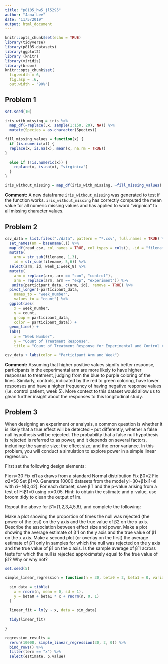 ```yaml
---
title: "p8105_hw5_jl5295"
author: "Jana Lee"
date: "11/5/2019"
output: html_document
---
```

```r
knitr::opts_chunk$set(echo = TRUE)
library(tidyverse)
library(p8105.datasets)
library(ggplot2)
library (knitr)
library(viridis)
library(broom)
knitr::opts_chunk$set(
  fig.width = 6,
  fig.asp = .6,
  out.width = "90%")
```

## Problem 1
```r
set.seed(10)

iris_with_missing = iris %>% 
  map_df(~replace(.x, sample(1:150, 20), NA)) %>%
  mutate(Species = as.character(Species))
```

```r
fill_missing_values = function(x) {
  if (is.numeric(x)) {
  replace(x, is.na(x), mean(x, na.rm = TRUE)) 
}
  
  else if (!is.numeric(x)) {
    replace(x, is.na(x), "virginica")
  }
}

iris_without_missing = map_df(iris_with_missing, ~fill_missing_values(.x))
```
**Comment:** A new dataframe `iris_without_missing` was generated to test if the function works. `iris_without_missing` has correctly computed the mean value for all numeric missing values and has applied to word "virginica" to all missing character values.


## Problem 2
```r
csv_data = list.files("./data", pattern = "*.csv", full.names = TRUE) %>% 
  set_names(nm = basename(.)) %>% 
  map_df(read_csv, col_names = TRUE, col_types = cols(), .id = "filename") %>%
  mutate(
    arm = str_sub(filename, 1,3),
    id = str_sub(filename, 5,6)) %>% 
  select(arm, id, week_1:week_8) %>% 
  mutate(
    arm = replace(arm, arm == "con", "control"),
    arm = replace(arm, arm == "exp", "experiment")) %>%
   unite(participant_data, c(arm, id), remove = TRUE) %>% 
  pivot_longer(-participant_data,
    names_to = "week_number",
    values_to = "count") %>%  
  ggplot(aes(
    x = week_number, 
    y = count, 
    group = participant_data, 
    color = participant_data)) +
  geom_line() +
  labs(
    x = "Week Number",
    y = "Count of Treatment Response",
    title = "Count of Treatment Response for Experimental and Control Arms over 8 weeks")

csv_data + labs(color = "Participant Arm and Week")
```
**Comment:** Assuming that higher positive values signify better response, participants in the experimental arm are more likely to have higher responses to treatment, judging from the blue to purple coloring of the lines. Similarly, controls, indicated by the red to green coloring, have lower responses and have a higher frequency of having negative response values (i.e. control patient, week 5). More context to this dataset would allow us to glean further insight about the responses to this longitudinal study.


## Problem 3
When designing an experiment or analysis, a common question is whether it is likely that a true effect will be detected – put differently, whether a false null hypothesis will be rejected. The probability that a false null hypothesis is rejected is referred to as power, and it depends on several factors, including: the sample size; the effect size; and the error variance. In this problem, you will conduct a simulation to explore power in a simple linear regression.

First set the following design elements:

Fix n=30
Fix xi1 as draws from a standard Normal distribution
Fix β0=2
Fix σ2=50
Set β1=0. Generate 10000 datasets from the model
yi=β0+β1xi1+ϵi
with ϵi∼N[0,σ2]. For each dataset, save β̂ 1 and the p-value arising from a test of H:β1=0 using α=0.05. Hint: to obtain the estimate and p-value, use broom::tidy to clean the output of lm.

Repeat the above for β1={1,2,3,4,5,6}, and complete the following:

Make a plot showing the proportion of times the null was rejected (the power of the test) on the y axis and the true value of β2 on the x axis. Describe the association between effect size and power.
Make a plot showing the average estimate of β̂ 1 on the y axis and the true value of β1 on the x axis. Make a second plot (or overlay on the first) the average estimate of β̂ 1 only in samples for which the null was rejected on the y axis and the true value of β1 on the x axis. Is the sample average of β̂ 1 across tests for which the null is rejected approximately equal to the true value of β1? Why or why not?
```r
set.seed(5)

simple_linear_regression = function(n = 30, beta0 = 2, beta1 = 0, variance = 50) {
  
  sim_data = tibble(
    x = rnorm(n, mean = 0, sd = 1),
    y = beta0 + beta1 * x + rnorm(n, 0, 1)
  )
  
  linear_fit = lm(y ~ x, data = sim_data)
  
  tidy(linear_fit)
  
}

regression_results = 
  rerun(10000, simple_linear_regression(30, 2, 0)) %>% 
  bind_rows() %>% 
  filter(term == "x") %>% 
  select(estimate, p.value)

```

